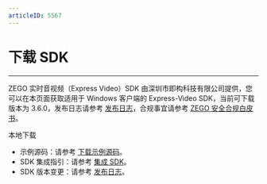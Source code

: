 ```yaml
---
articleID: 5567
---
```

# 下载 SDK

- - -

ZEGO 实时音视频（Express Video）SDK 由深圳市即构科技有限公司提供，您可以在本页面获取适用于 Windows 客户端的 Express-Video SDK，当前可下载版本为 3.6.0，发布日志请参考 [发布日志](!DownloadSDK/Release_Notes)，合规事宜请参考 [ZEGO 安全合规白皮书](/policies-and-agreements/zego-security-and-compliance-white-paper)。

<Card title="Express-Video SDK v3.6.0" href="https://artifact-sdk.zego.im/express/video/windows-csharp/zego-express-video-windows-csharp.zip" target="_blank">
本地下载
</Card>
<Note title="说明">


- 示例源码：请参考 [下载示例源码](!DownloadDemo/DownloadDemo)。
- SDK 集成指引：请参考 [集成 SDK](!Integration/SDK_Integration)。
- SDK 版本变更：请参考 [发布日志](!DownloadSDK/Release_Notes)。

</Note>




